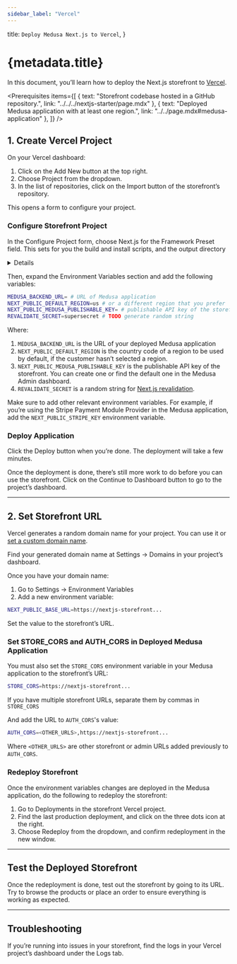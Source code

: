 ```yaml
---
sidebar_label: "Vercel"
---
```



  title: `Deploy Medusa Next.js to Vercel`,
}

# {metadata.title}

In this document, you’ll learn how to deploy the Next.js storefront to [Vercel](https://vercel.com).

<Prerequisites items={[
  {
    text: "Storefront codebase hosted in a GitHub repository.",
    link: "../../../nextjs-starter/page.mdx"
  },
  {
    text: "Deployed Medusa application with at least one region.",
    link: "../../page.mdx#medusa-application"
  },
]} />

## 1. Create Vercel Project

On your Vercel dashboard:

1. Click on the Add New button at the top right.
2. Choose Project from the dropdown.
3. In the list of repositories, click on the Import button of the storefront’s repository.

This opens a form to configure your project.

### Configure Storefront Project

In the Configure Project form, choose Next.js for the Framework Preset field. This sets for you the build and install scripts, and the output directory

<Details summaryContent="Expected Values">

- `build` script:
    
```bash npm2yarn
npm run build
```

- `install` script:

```bash npm2yarn
npm install
```

- output directory: `.next`

</Details>

Then, expand the Environment Variables section and add the following variables:

```bash
MEDUSA_BACKEND_URL= # URL of Medusa application
NEXT_PUBLIC_DEFAULT_REGION=us # or a different region that you prefer
NEXT_PUBLIC_MEDUSA_PUBLISHABLE_KEY= # publishable API key of the storefront's sales channel
REVALIDATE_SECRET=supersecret # TODO generate random string
```

Where:

1. `MEDUSA_BACKEND_URL` is the URL of your deployed Medusa application
2. `NEXT_PUBLIC_DEFAULT_REGION` is the country code of a region to be used by default, if the customer hasn’t selected a region.
3. `NEXT_PUBLIC_MEDUSA_PUBLISHABLE_KEY` is the publishable API key of the storefront. You can create one or find the default one in the Medusa Admin dashboard.
4. `REVALIDATE_SECRET` is a random string for [Next.js revalidation](https://nextjs.org/docs/app/building-your-application/data-fetching/fetching-caching-and-revalidating#on-demand-revalidation).

Make sure to add other relevant environment variables. For example, if you’re using the Stripe Payment Module Provider in the Medusa application, add the `NEXT_PUBLIC_STRIPE_KEY` environment variable.

### Deploy Application

Click the  Deploy button when you’re done. The deployment will take a few minutes.

Once the deployment is done, there’s still more work to do before you can use the storefront. Click on the Continue to Dashboard button to go to the project’s dashboard.

---

## 2. Set Storefront URL

Vercel generates a random domain name for your project. You can use it or [set a custom domain name](https://vercel.com/guides/how-do-i-add-a-custom-domain-to-my-vercel-project).

<Note title="Tip">

Find your generated domain name at Settings → Domains in your project’s dashboard.

</Note>

Once you have your domain name:

1. Go to Settings → Environment Variables
2. Add a new environment variable:

```bash
NEXT_PUBLIC_BASE_URL=https://nextjs-storefront...
```

Set the value to the storefront’s URL.

### Set STORE_CORS and AUTH_CORS in Deployed Medusa Application

You must also set the `STORE_CORS` environment variable in your Medusa application to the storefront’s URL:

```bash
STORE_CORS=https://nextjs-storefront...
```

<Note title="Tip">

If you have multiple storefront URLs, separate them by commas in `STORE_CORS`

</Note>

And add the URL to `AUTH_CORS`'s value:

```bash
AUTH_CORS=<OTHER_URLS>,https://nextjs-storefront...
```

Where `<OTHER_URLS>` are other storefront or admin URLs added previously to `AUTH_CORS`. 

### Redeploy Storefront

Once the environment variables changes are deployed in the Medusa application, do the following to redeploy the storefront:

1. Go to Deployments in the storefront Vercel project.
2. Find the last production deployment, and click on the three dots icon at the right.
3. Choose Redeploy from the dropdown, and confirm redeployment in the new window.

---

## Test the Deployed Storefront

Once the redeployment is done, test out the storefront by going to its URL. Try to browse the products or place an order to ensure everything is working as expected.

---

## Troubleshooting

If you’re running into issues in your storefront, find the logs in your Vercel project’s dashboard under the Logs tab.
